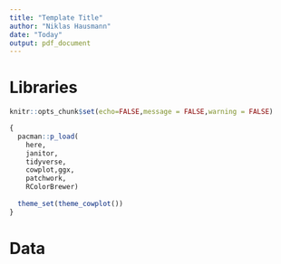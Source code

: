 ```yaml
---
title: "Template Title"
author: "Niklas Hausmann"
date: "Today"
output: pdf_document
---
```


# Libraries 
```r
knitr::opts_chunk$set(echo=FALSE,message = FALSE,warning = FALSE)

{
  pacman::p_load(
    here,
    janitor,
    tidyverse,
    cowplot,ggx,
    patchwork,
    RColorBrewer) 
  
  theme_set(theme_cowplot())
}
```

# Data

```r


```



